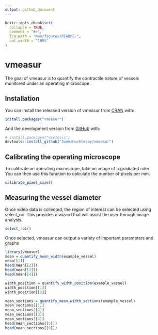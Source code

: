 ```yaml
---
output: github_document
---
```


<!-- README.md is generated from README.Rmd. Please edit that file -->

```r
knitr::opts_chunk$set(
  collapse = TRUE,
  comment = "#>",
  fig.path = "man/figures/README-",
  out.width = "100%"
)
```

# vmeasur

<!-- badges: start -->
<!-- badges: end -->

The goal of vmeasur is to quantify the contractile nature of vessels monitored under an operating microscope.

## Installation

You can install the released version of vmeasur from [CRAN](https://CRAN.R-project.org) with:

``` r
install.packages("vmeasur")
```

And the development version from [GitHub](https://github.com/) with:

``` r
# install.packages("devtools")
devtools::install_github("JamesHucklesby/vmeasur")
```
## Calibrating the operating microscope

To calibrate an operating microscope, take an image of a gradiated ruler. You can then use
this function to calculate the number of pixels per mm.

```r 
calibrate_pixel_size()
```

## Measuring the vessel diameter

Once video data is collected, the region of interest can be selected using select_roi. This
provides a wizard that will assist the user through image analysis.

```r
select_roi()
```

Once selected, vmeasur can output a variety of important parameters and graphs

```r
library(vmeasur)
mean = quantify_mean_width(example_vessel)
mean[[1]]
head(mean[[2]])
head(mean[[3]])
head(mean[[4]])

width_position = quantify_width_position(example_vessel)
width_position[[1]]
width_position[[2]]

mean_sections = quantify_mean_width_sections(example_vessel)
mean_sections[[1]]
mean_sections[[2]]
mean_sections[[3]]
mean_sections[[4]]
head(mean_sections[[5]])
head(mean_sections[[6]])

```

